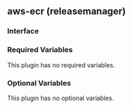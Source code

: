 ## aws-ecr (releasemanager)

### Interface

### Required Variables

This plugin has no required variables.

### Optional Variables

This plugin has no optional variables.
